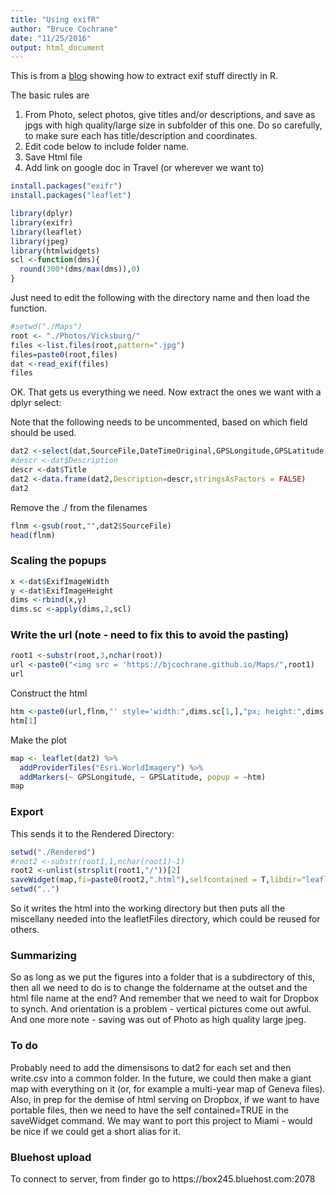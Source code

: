 ```yaml
---
title: "Using exifR"
author: "Bruce Cochrane"
date: "11/25/2016"
output: html_document
---
```

This is from a [blog](http://www.seascapemodels.org/rstats/2016/11/14/extract-exif.html) showing how to extract exif stuff directly in R.

The basic rules are

1.  From Photo, select photos, give titles and/or descriptions, and save as jpgs with high quality/large size in subfolder of this one.  Do so carefully, to make sure each has title/description and coordinates.
2.  Edit code below to include folder name.
3.  Save Html file
4.  Add link on google doc in Travel (or wherever we want to)


```r
install.packages("exifr")
install.packages("leaflet")
```

```r
library(dplyr)
library(exifr)
library(leaflet)
library(jpeg)
library(htmlwidgets)
scl <-function(dms){
  round(300*(dms/max(dms)),0)
}
```

Just need to edit the following with the directory name and then load the function.


```r
#setwd("./Maps")
root <- "./Photos/Vicksburg/"
files <-list.files(root,pattern=".jpg")
files=paste0(root,files)
dat <-read_exif(files)
files
```

OK.  That gets us everything we need.  Now extract the ones we want with a dplyr select:

Note that the following needs to be uncommented, based on which field should be used.

```r
dat2 <-select(dat,SourceFile,DateTimeOriginal,GPSLongitude,GPSLatitude,GPSTimeStamp)
#descr <-dat$Description
descr <-dat$Title
dat2 <-data.frame(dat2,Description=descr,stringsAsFactors = FALSE)
dat2
```

Remove the ./ from the filenames

```r
flnm <-gsub(root,"",dat2$SourceFile)
head(flnm)
```

### Scaling the popups

```r
x <-dat$ExifImageWidth
y <-dat$ExifImageHeight
dims <-rbind(x,y)
dims.sc <-apply(dims,2,scl)
```

### Write the url (note - need to fix this to avoid the pasting)

```r
root1 <-substr(root,3,nchar(root))
url <-paste0("<img src = 'https://bjcochrane.github.io/Maps/",root1)
url
```

Construct the html

```r
htm <-paste0(url,flnm,"' style='width:",dims.sc[1,],"px; height:",dims.sc[2,],"px'","</br></br>",dat2$Description)
htm[1]
```


Make the plot

```r
map <- leaflet(dat2) %>%
  addProviderTiles("Esri.WorldImagery") %>%
  addMarkers(~ GPSLongitude, ~ GPSLatitude, popup = ~htm) 
map
```

### Export

This sends it to the Rendered Directory:

```r
setwd("./Rendered")
#root2 <-substr(root1,1,nchar(root1)-1)
root2 <-unlist(strsplit(root1,"/"))[2]
saveWidget(map,fi=paste0(root2,".html"),selfcontained = T,libdir="leafletFiles")
setwd("..")
```



So it writes the html into the working directory but then puts all the miscellany needed into the leafletFiles directory, which could be reused for others.  

### Summarizing

So as long as we put the figures into a folder that is a subdirectory of this, then all we need to do is to change the foldername at the outset and the html file name at the end?  And remember that we need to wait for Dropbox to synch.  And orientation is a problem - vertical pictures come out awful.  And one more note - saving was out of Photo as high quality large jpeg.

### To do

Probably need to add the dimensisons to dat2 for each set and then write.csv into a common folder.  In the future, we could then make a giant map with everything on it (or, for example a multi-year map of Geneva files).  Also, in prep for the demise of html serving on Dropbox, if we want to have portable files, then we need to have the self contained=TRUE in the saveWidget command.  We may want to port this project to Miami - would be nice if we could get a short alias for it.

### Bluehost upload

To connect to server, from finder go to https://box245.bluehost.com:2078


